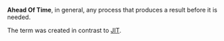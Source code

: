 '''Ahead Of Time''', in general, any process that produces a result before it is needed.

The term was created in contrast to [[JIT]].